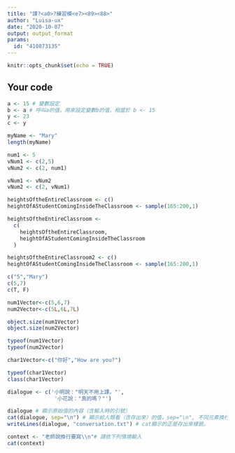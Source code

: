 ---
title: "課?<a0>?練習模<e7><89><88>"
author: "Luisa-ux"
date: "2020-10-07"
output: output_format
params:
  id: "410873135"
---

```{r setup, include=FALSE}
knitr::opts_chunk$set(echo = TRUE)
```

## Your code

```{r}
a <- 15 # 變數設定
b <- a # 呼叫a的值，用來設定變數b的值，相當於 b <- 15
y <- 23
c <- y
```

```{r}
myName <- "Mary"
length(myName)
```

```{r}
num1 <- 5
vNum1 <- c(2,5)
vNum2 <- c(2, num1)
```

```{r}
vNum1 <- vNum2
vNum2 <- c(2, vNum1)
```

```{r}
heightsOftheEntireClassroom <- c()
heightOfAStudentComingInsideTheClassroom <- sample(165:200,1)
```

```{r}
heightsOftheEntireClassroom <-
  c(
    heightsOftheEntireClassroom,
    heightOfAStudentComingInsideTheClassroom
  )
```

```{r}
heightsOftheEntireClassroom2 <- c()
heightOfAStudentComingInsideTheClassroom <- sample(165:200,1)
```


```{r}
c("5","Mary")
c(5,7)
c(T, F)
```

```{r}
num1Vector<-c(5,6,7)
num2Vector<-c(5L,6L,7L)
```

```{r}
object.size(num1Vector)
object.size(num2Vector)
```

```{r}
typeof(num1Vector)
typeof(num2Vector)
```

```{r}
char1Vector<-c("你好","How are you?")
```

```{r}
typeof(char1Vector)
class(char1Vector)
```
```{r}
dialogue <- c('小明說："明天不用上課。"',
               '小花說："真的嗎？"')

dialogue # 顯示原始值的內容（含輸入時的引號）
cat(dialogue, sep="\n") # 顯示給人類看（含存出來）的值，sep="\n", 不同元素換行陳列。
writeLines(dialogue, "conversation.txt") # cat顯示的正是存出來樣貌。
```

```{r}
context <- "老師說換行要寫\\n"# 請依下列情境輸入
cat(context)
```





